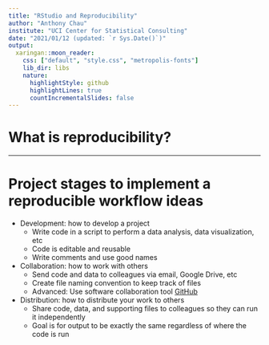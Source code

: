 ```yaml
---
title: "RStudio and Reproducibility"
author: "Anthony Chau"
institute: "UCI Center for Statistical Consulting"
date: "2021/01/12 (updated: `r Sys.Date()`)"
output:
  xaringan::moon_reader:
    css: ["default", "style.css", "metropolis-fonts"]
    lib_dir: libs
    nature:
      highlightStyle: github
      highlightLines: true
      countIncrementalSlides: false
---
```


# What is reproducibility?

---

# Project stages to implement a reproducible workflow ideas

- Development: how to develop a project
    - Write code in a script to perform a data analysis, data visualization, etc
    - Code is editable and reusable
    - Write comments and use good names 
- Collaboration: how to work with others 
    - Send code and data to colleagues via email, Google Drive, etc
    - Create file naming convention to keep track of files
    - Advanced: Use software collaboration tool [GitHub](https://github.com/)
- Distribution: how to distribute your work to others
    - Share code, data, and supporting files to colleagues so they can run it independently
    - Goal is for output to be exactly the same regardless of where the code is run
    


